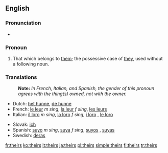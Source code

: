 {{wikipedia}}

==English==

===Pronunciation===
*{{audio|en-us-theirs.ogg|Audio (US)}}
*:{{rhymes|ɛə(r)z}}

===Pronoun===
{{en-pron}}

# That which belongs to [[them]]; the possessive case of [[they]], used without a following noun.

===Translations===
{{rfc-level|Translations at L3+ (AutoFormat would have corrected level of Translations)}}
{{trans-top|that which belongs to them}}
:'''Note:''' ''In French, Italian, and Spanish, the gender of this pronoun agrees with the thing(s) owned, not with the owner.''
*Dutch: [[het hunne]], [[de hunne]]
*French: [[le leur]] ''m sing'', [[la leur]] ''f sing'', [[les leurs]] {{p}}
*Italian: [[il loro]] ''m sing'', [[la loro]] ''f sing'', [[i loro]] {{mpl}}, [[le loro]] {{fpl}}
{{trans-mid}}
*Slovak: [[ich#Slovak|ich]]
*Spanish: [[suyo]] ''m sing'', [[suya]] ''f sing'', [[suyos]] {{m}} {{p}}, [[suyas]] {{f}} {{p}}
*Swedish: [[deras]]
{{trans-bottom}}

[[fr:theirs]]
[[ko:theirs]]
[[it:theirs]]
[[ja:theirs]]
[[pl:theirs]]
[[simple:theirs]]
[[fi:theirs]]
[[tr:theirs]]